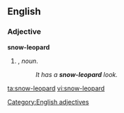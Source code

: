 ==English==

===Adjective===
'''snow-leopard'''

# {{attributive of|snow leopard|lang=en|nodot=1}}, ''noun''.
#:''It has a '''snow-leopard''' look.''
[[Category:English adjectives]]

[[ta:snow-leopard]]
[[vi:snow-leopard]]